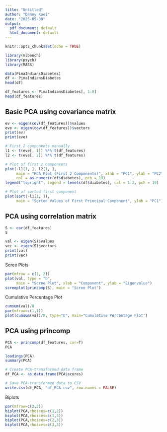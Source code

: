 ```yaml
---
title: "Untitled"
author: "Danny Kuei"
date: "2025-05-30"
output:
  pdf_document: default
  html_document: default
---
```


```r
knitr::opts_chunk$set(echo = TRUE)
```

```r
library(mlbench)
library(psych)
library(MASS)

data(PimaIndiansDiabetes)
df <- PimaIndiansDiabetes
head(df)
```

```r
df_features <- PimaIndiansDiabetes[, 1:8]
head(df_features)
```

## Basic PCA using covariance matrix
```r
ev <- eigen(cov(df_features))$values
eve <- eigen(cov(df_features))$vectors
print(ev)
print(eve)
```

```r
# First 2 components manually
l1 <- t(eve[, 1]) %*% t(df_features)
l2 <- t(eve[, 2]) %*% t(df_features)

# Plot of first 2 Components
plot(-l1[1, ], l2[1, ], 
     main = "PCA Plot (First 2 Components)", xlab = "PC1", ylab = "PC2",
     col = as.numeric(df$diabetes), pch = 19)
legend("topright", legend = levels(df$diabetes), col = 1:2, pch = 19)
```

```r
# Plot of sorted first component 
plot(sort(-l1[1, ]), 
     main = "Sorted Values of First Principal Component", ylab = "PC1")
```

## PCA using correlation matrix
```r
S <- cor(df_features)
S
```

```r
val <- eigen(S)$values
vec <- eigen(S)$vectors
print(val)
print(vec)
```

Scree Plots
```r
par(mfrow = c(1, 2))
plot(val, type = "b",
     main = "Scree Plot", xlab = "Component", ylab = "Eigenvalue")
screeplot(princomp(S), main = "Scree Plot")
```

Cumulative Percentage Plot
```r
cumsum(val)/8
par(mfrow=c(1,1))
plot(cumsum(val)/8, type="b", main="Cumulative Percentage Plot")
```

## PCA using princomp
```r
PCA <- princomp(df_features, cor=T)
PCA

loadings(PCA)
summary(PCA)
```

```r
# Create PCA-transformed data frame
df_PCA <- as.data.frame(PCA$scores)
```

```r
# Save PCA-transformed data to CSV
write.csv(df_PCA, "df_PCA.csv", row.names = FALSE)
```

Biplots
```r
par(mfrow=c(2,2))
biplot(PCA,choices=c(1,2))
biplot(PCA,choices=c(1,3))
biplot(PCA,choices=c(2,3))
biplot(PCA,choices=c(3,3))
```

